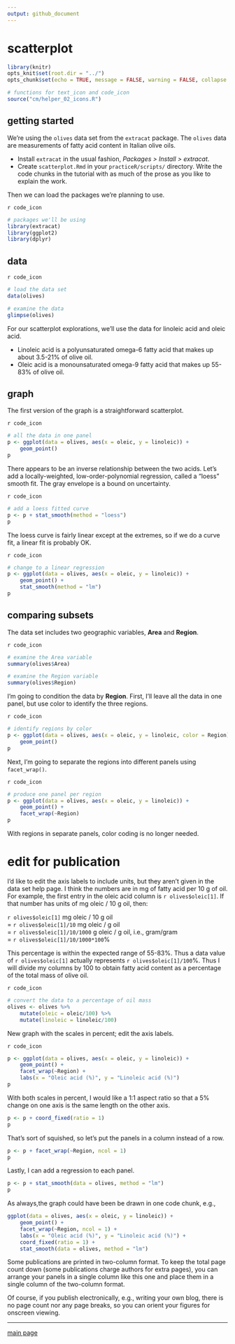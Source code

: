 ```yaml
---
output: github_document
--- 
```


# scatterplot  

```r
library(knitr)
opts_knit$set(root.dir = "../")
opts_chunk$set(echo = TRUE, message = FALSE, warning = FALSE, collapse = TRUE, fig.keep = 'high')
```

```r
# functions for text_icon and code_icon
source("cm/helper_02_icons.R")
```

## getting started 

We're using the `olives` data set from the `extracat` package. The `olives` data are measurements of fatty acid content in Italian olive oils.  

- Install `extracat` in the usual fashion, *Packages > Install > extracat*. 
- Create `scatterplot.Rmd` in your `practiceR/scripts/` directory. Write the code chunks in the tutorial with as much of the prose as you like  to explain the work. 

Then we can load the packages we're planning to use. 

`r code_icon`
```r
# packages we'll be using
library(extracat) 
library(ggplot2)
library(dplyr)
```

## data 

`r code_icon`
```r
# load the data set
data(olives)

# examine the data 
glimpse(olives)
```

For our scatterplot explorations, we'll use the data for linoleic acid and oleic acid. 

- Linoleic acid is a polyunsaturated omega-6 fatty acid that makes up about 3.5-21% of olive oil. 
- Oleic acid is a monounsaturated omega-9 fatty acid that makes up 55-83% of olive oil. 


## graph

The first version of the graph is a straightforward scatterplot. 

`r code_icon`
```r
# all the data in one panel 
p <- ggplot(data = olives, aes(x = oleic, y = linoleic)) + 
	geom_point()
p
```

There appears to be an inverse relationship between the two acids. Let's add a locally-weighted, low-order-polynomial regression, called a "loess" smooth fit. The gray envelope is a bound on uncertainty. 

`r code_icon`
```r
# add a loess fitted curve 
p <- p + stat_smooth(method = "loess")
p
```

The loess curve is fairly linear except at the extremes, so if we do a curve fit, a linear fit is probably OK. 

`r code_icon`
```r
# change to a linear regression 
p <- ggplot(data = olives, aes(x = oleic, y = linoleic)) + 
	geom_point() +
	stat_smooth(method = "lm")
p
```


## comparing subsets

The data set includes two geographic variables, **Area** and **Region**. 

`r code_icon`
```r
# examine the Area variable 
summary(olives$Area)

# examine the Region variable
summary(olives$Region)
```

I'm going to condition the data by **Region**. First, I'll leave all the data in one panel, but use color to identify the three regions.

`r code_icon`
```r
# identify regions by color 
p <- ggplot(data = olives, aes(x = oleic, y = linoleic, color = Region)) + 
	geom_point()
p
```

Next, I'm going to separate the regions into different panels using `facet_wrap()`. 

`r code_icon`
```r
# produce one panel per region 
p <- ggplot(data = olives, aes(x = oleic, y = linoleic)) + 
	geom_point() + 
	facet_wrap(~Region)
p
```

With regions in separate panels, color coding is no longer needed. 



# edit for publication 

I'd like to edit the axis labels to include units, but they aren't given in the data set help page. I think the numbers are in mg of fatty acid per 10 g of oil. For example, the first entry in the oleic acid column is `r olives$oleic[1]`. If that number has units of mg oleic / 10 g oil, then: 

`r olives$oleic[1]` mg oleic / 10 g oil    
   = `r olives$oleic[1]/10`  mg oleic / g oil    
   = `r olives$oleic[1]/10/1000` g oleic / g oil, i.e., gram/gram    
   = `r olives$oleic[1]/10/1000*100`%    

This percentage is within the expected range of 55-83%. Thus a data value of `r olives$oleic[1]` actually represents `r olives$oleic[1]/100`%. Thus I will divide my columns by 100 to obtain fatty acid content as a percentage of the total mass of olive oil. 

`r code_icon`
```r
# convert the data to a percentage of oil mass 
olives <- olives %>%
	mutate(oleic = oleic/100) %>%
	mutate(linoleic = linoleic/100)
```

New graph with the scales in percent; edit the axis labels.  

`r code_icon`
```r
p <- ggplot(data = olives, aes(x = oleic, y = linoleic)) + 
	geom_point() + 
	facet_wrap(~Region) + 
	labs(x = "Oleic acid (%)", y = "Linoleic acid (%)")
p
```

With both scales in percent, I would like a 1:1 aspect ratio so that a 5% change on one axis is the same length on the other axis. 

```r
p <- p + coord_fixed(ratio = 1)
p
```

That's sort of squished, so let's put the panels in a column instead of a row. 

```r
p <- p + facet_wrap(~Region, ncol = 1)
p
```

Lastly, I can add a regression to each panel. 

```r
p <- p + stat_smooth(data = olives, method = "lm")
p
```

As always,the graph could have been be drawn in one code chunk, e.g., 

```r
ggplot(data = olives, aes(x = oleic, y = linoleic)) + 
	geom_point() + 
	facet_wrap(~Region, ncol = 1) + 
	labs(x = "Oleic acid (%)", y = "Linoleic acid (%)") + 
	coord_fixed(ratio = 1) + 
	stat_smooth(data = olives, method = "lm")
```

Some publications are printed in two-column format. To keep the total page count down (some publications charge authors for extra pages), you can arrange your panels in a single column like this one and place them in a single column of the two-column format. 

Of course, if you publish electronically, e.g., writing your own blog, there is no page count nor any page breaks, so you can orient your figures for onscreen viewing. 

--- 
[main page](../README.md)
